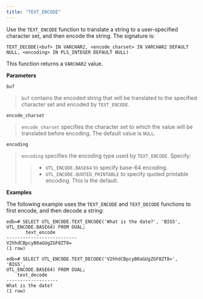 ```yaml
---
title: "TEXT_ENCODE"
---
```


Use the `TEXT_ENCODE` function to translate a string to a user-specified character set, and then encode the string. The signature is:

```
TEXT_DECODE(<buf> IN VARCHAR2, <encode_charset> IN VARCHAR2 DEFAULT
NULL, <encoding> IN PLS_INTEGER DEFAULT NULL)
```

This function returns a `VARCHAR2` value.

**Parameters**

`buf`

> `buf` contains the encoded string that will be translated to the specified character set and encoded by `TEXT_ENCODE`.

`encode_charset`

> `encode_charset` specifies the character set to which the value will be translated before encoding. The default value is `NULL`.

`encoding`

> `encoding` specifies the encoding type used by `TEXT_ENCODE`. Specify:
>
> > -   `UTL_ENCODE.BASE64` to specify base-64 encoding.
> > -   `UTL_ENCODE.QUOTED_PRINTABLE` to specify quoted printable encoding. This is the default.

**Examples**

The following example uses the `TEXT_ENCODE` and `TEXT_DECODE` functions to first encode, and then decode a string:

```
edb=# SELECT UTL_ENCODE.TEXT_ENCODE('What is the date?', 'BIG5',
UTL_ENCODE.BASE64) FROM DUAL;
       text_encode
--------------------------
V2hhdCBpcyB0aGUgZGF0ZT8=
(1 row)

edb=# SELECT UTL_ENCODE.TEXT_DECODE('V2hhdCBpcyB0aGUgZGF0ZT8=', 'BIG5',
UTL_ENCODE.BASE64) FROM DUAL;
    text_decode
-------------------
What is the date?
(1 row)
```

